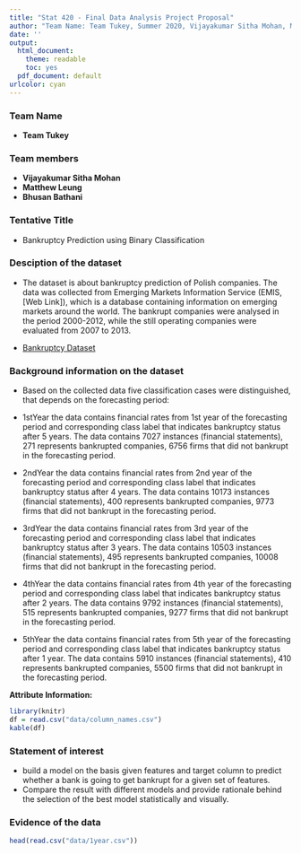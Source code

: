 ```yaml
---
title: "Stat 420 - Final Data Analysis Project Proposal"
author: "Team Name: Team Tukey, Summer 2020, Vijayakumar Sitha Mohan, Matthew Leung, Bhusan Bathani"
date: ''
output:
  html_document: 
    theme: readable
    toc: yes  
  pdf_document: default
urlcolor: cyan
---
```



### Team Name

- **Team Tukey** 

### Team members

- **Vijayakumar Sitha Mohan**
- **Matthew Leung**
- **Bhusan Bathani**

### Tentative Title

- Bankruptcy Prediction using Binary Classification

### Desciption of the dataset

- The dataset is about bankruptcy prediction of Polish companies. The data was collected from Emerging Markets Information Service (EMIS, [Web Link]), which is a database containing information on emerging markets around the world. The bankrupt companies were analysed in the period 2000-2012, while the still operating companies were evaluated from 2007 to 2013.


- [Bankruptcy Dataset](https://www.kaggle.com/bhadaneeraj/bankruptcy-detection)


### Background information on the dataset

- Based on the collected data five classification cases were distinguished, that depends on the forecasting period:

- 1stYear the data contains financial rates from 1st year of the forecasting period and corresponding class label that indicates bankruptcy status after 5 years. The data contains 7027 instances (financial statements), 271 represents bankrupted companies, 6756 firms that did not bankrupt in the forecasting period.

- 2ndYear  the data contains financial rates from 2nd year of the forecasting period and corresponding class label that indicates bankruptcy status after 4 years. The data contains 10173 instances (financial statements), 400 represents bankrupted companies, 9773 firms that did not bankrupt in the forecasting period.

- 3rdYear  the data contains financial rates from 3rd year of the forecasting period and corresponding class label that indicates bankruptcy status after 3 years. The data contains 10503 instances (financial statements), 495 represents bankrupted companies, 10008 firms that did not bankrupt in the forecasting period.

- 4thYear the data contains financial rates from 4th year of the forecasting period and corresponding class label that indicates bankruptcy status after 2 years. The data contains 9792 instances (financial statements), 515 represents bankrupted companies, 9277 firms that did not bankrupt in the forecasting period.

- 5thYear  the data contains financial rates from 5th year of the forecasting period and corresponding class label that indicates bankruptcy status after 1 year. The data contains 5910 instances (financial statements), 410 represents bankrupted companies, 5500 firms that did not bankrupt in the forecasting period.

**Attribute Information:**

```r
library(knitr)
df = read.csv("data/column_names.csv")
kable(df)
```



### Statement of interest

- build a model on the basis given features and target column to predict whether a bank is going to get bankrupt for a given set of features.
- Compare the result with different models and provide rationale behind the selection of the best model statistically and visually.

### Evidence of the data
```r
head(read.csv("data/1year.csv"))
```


